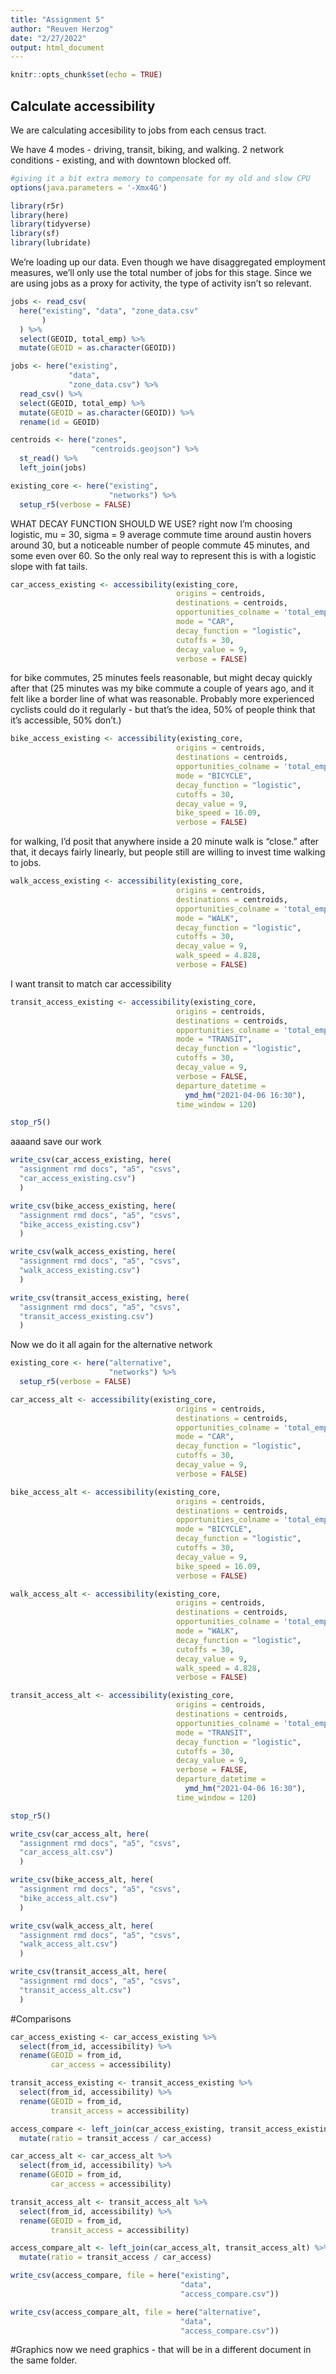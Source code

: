 ```yaml
---
title: "Assignment 5"
author: "Reuven Herzog"
date: "2/27/2022"
output: html_document
---
```


```r
knitr::opts_chunk$set(echo = TRUE)
```

## Calculate accessibility
We are calculating accesibility to jobs from each census tract.

We have 4 modes - driving, transit, biking, and walking.
2 network conditions - existing, and with downtown blocked off.

```r
#giving it a bit extra memory to compensate for my old and slow CPU
options(java.parameters = '-Xmx4G')

library(r5r)
library(here)
library(tidyverse)
library(sf)
library(lubridate)
```

We're loading up our data. Even though we have disaggregated employment measures,
we'll only use the total number of jobs for this stage. Since we are using jobs
as a proxy for activity, the type of activity isn't so relevant.

```r
jobs <- read_csv(
  here("existing", "data", "zone_data.csv"
       )
  ) %>%
  select(GEOID, total_emp) %>%
  mutate(GEOID = as.character(GEOID))

jobs <- here("existing",
             "data",
             "zone_data.csv") %>%
  read_csv() %>%
  select(GEOID, total_emp) %>%
  mutate(GEOID = as.character(GEOID)) %>%
  rename(id = GEOID)

centroids <- here("zones",
                  "centroids.geojson") %>%
  st_read() %>%
  left_join(jobs)

```

```r
existing_core <- here("existing",
                      "networks") %>%
  setup_r5(verbose = FALSE)
```

WHAT DECAY FUNCTION SHOULD WE USE?
right now I'm choosing logistic, mu = 30, sigma = 9
average commute time around austin hovers around 30, but a noticeable number of
people commute 45 minutes, and some even over 60. So the only real way to represent
this is with a logistic slope with fat tails.


```r
car_access_existing <- accessibility(existing_core,
                                     origins = centroids,
                                     destinations = centroids,
                                     opportunities_colname = 'total_emp',
                                     mode = "CAR",
                                     decay_function = "logistic",
                                     cutoffs = 30,
                                     decay_value = 9, 
                                     verbose = FALSE)
```


for bike commutes, 25 minutes feels reasonable, but might decay quickly after that
(25 minutes was my bike commute a couple of years ago, and it felt like a border line
of what was reasonable. Probably more experienced cyclists could do it regularly -
but that's the idea, 50% of people think that it's accessible, 50% don't.)

```r
bike_access_existing <- accessibility(existing_core,
                                     origins = centroids,
                                     destinations = centroids,
                                     opportunities_colname = 'total_emp',
                                     mode = "BICYCLE",
                                     decay_function = "logistic",
                                     cutoffs = 30,
                                     decay_value = 9,
                                     bike_speed = 16.09,
                                     verbose = FALSE)
```


for walking, I'd posit that anywhere inside a 20 minute walk is "close."
after that, it decays fairly linearly, but people still are willing to invest
time walking to jobs.

```r
walk_access_existing <- accessibility(existing_core,
                                     origins = centroids,
                                     destinations = centroids,
                                     opportunities_colname = 'total_emp',
                                     mode = "WALK",
                                     decay_function = "logistic",
                                     cutoffs = 30,
                                     decay_value = 9,
                                     walk_speed = 4.828,
                                     verbose = FALSE)
```


I want transit to match car accessibility

```r
transit_access_existing <- accessibility(existing_core,
                                     origins = centroids,
                                     destinations = centroids,
                                     opportunities_colname = 'total_emp',
                                     mode = "TRANSIT",
                                     decay_function = "logistic",
                                     cutoffs = 30,
                                     decay_value = 9, 
                                     verbose = FALSE,
                                     departure_datetime = 
                                       ymd_hm("2021-04-06 16:30"),
                                     time_window = 120)
```


```r
stop_r5()
```

aaaand save our work
```r
write_csv(car_access_existing, here(
  "assignment rmd docs", "a5", "csvs",
  "car_access_existing.csv")
  )

write_csv(bike_access_existing, here(
  "assignment rmd docs", "a5", "csvs",
  "bike_access_existing.csv")
  )

write_csv(walk_access_existing, here(
  "assignment rmd docs", "a5", "csvs",
  "walk_access_existing.csv")
  )

write_csv(transit_access_existing, here(
  "assignment rmd docs", "a5", "csvs",
  "transit_access_existing.csv")
  )
```



Now we do it all again for the alternative network


```r
existing_core <- here("alternative",
                      "networks") %>%
  setup_r5(verbose = FALSE)
```

```r
car_access_alt <- accessibility(existing_core,
                                     origins = centroids,
                                     destinations = centroids,
                                     opportunities_colname = 'total_emp',
                                     mode = "CAR",
                                     decay_function = "logistic",
                                     cutoffs = 30,
                                     decay_value = 9, 
                                     verbose = FALSE)
```


```r
bike_access_alt <- accessibility(existing_core,
                                     origins = centroids,
                                     destinations = centroids,
                                     opportunities_colname = 'total_emp',
                                     mode = "BICYCLE",
                                     decay_function = "logistic",
                                     cutoffs = 30,
                                     decay_value = 9,
                                     bike_speed = 16.09,
                                     verbose = FALSE)
```

```r
walk_access_alt <- accessibility(existing_core,
                                     origins = centroids,
                                     destinations = centroids,
                                     opportunities_colname = 'total_emp',
                                     mode = "WALK",
                                     decay_function = "logistic",
                                     cutoffs = 30,
                                     decay_value = 9,
                                     walk_speed = 4.828,
                                     verbose = FALSE)
```


```r
transit_access_alt <- accessibility(existing_core,
                                     origins = centroids,
                                     destinations = centroids,
                                     opportunities_colname = 'total_emp',
                                     mode = "TRANSIT",
                                     decay_function = "logistic",
                                     cutoffs = 30,
                                     decay_value = 9, 
                                     verbose = FALSE,
                                     departure_datetime = 
                                       ymd_hm("2021-04-06 16:30"),
                                     time_window = 120)
```


```r
stop_r5()
```

```r
write_csv(car_access_alt, here(
  "assignment rmd docs", "a5", "csvs",
  "car_access_alt.csv")
  )

write_csv(bike_access_alt, here(
  "assignment rmd docs", "a5", "csvs",
  "bike_access_alt.csv")
  )

write_csv(walk_access_alt, here(
  "assignment rmd docs", "a5", "csvs",
  "walk_access_alt.csv")
  )

write_csv(transit_access_alt, here(
  "assignment rmd docs", "a5", "csvs",
  "transit_access_alt.csv")
  )
```


#Comparisons

```r
car_access_existing <- car_access_existing %>%
  select(from_id, accessibility) %>%
  rename(GEOID = from_id,
         car_access = accessibility)

transit_access_existing <- transit_access_existing %>%
  select(from_id, accessibility) %>%
  rename(GEOID = from_id,
         transit_access = accessibility)

access_compare <- left_join(car_access_existing, transit_access_existing) %>%
  mutate(ratio = transit_access / car_access)
```

```r
car_access_alt <- car_access_alt %>%
  select(from_id, accessibility) %>%
  rename(GEOID = from_id,
         car_access = accessibility)

transit_access_alt <- transit_access_alt %>%
  select(from_id, accessibility) %>%
  rename(GEOID = from_id,
         transit_access = accessibility)

access_compare_alt <- left_join(car_access_alt, transit_access_alt) %>%
  mutate(ratio = transit_access / car_access)
```

```r
write_csv(access_compare, file = here("existing", 
                                      "data",
                                      "access_compare.csv"))

write_csv(access_compare_alt, file = here("alternative", 
                                      "data",
                                      "access_compare.csv"))
```


#Graphics
now we need graphics - that will be in a different document in the same folder.
